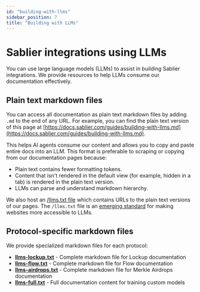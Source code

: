 ```yaml
---
id: "building-with-llms"
sidebar_position: 7
title: "Building with LLMs"
---
```


# Sablier integrations using LLMs

You can use large language models (LLMs) to assist in building Sablier integrations. We provide resources to help LLMs
consume our documentation effectively.

## Plain text markdown files

You can access all documentation as plain text markdown files by adding `.md` to the end of any URL. For example, you can
find the plain text version of this page at
[https://docs.sablier.com/guides/building-with-llms.md](https://docs.sablier.com/guides/building-with-llms.md).

This helps AI agents consume our content and allows you to copy and paste entire docs into an LLM. This format is
preferable to scraping or copying from our documentation pages because:

- Plain text contains fewer formatting tokens.
- Content that isn't rendered in the default view (for example, hidden in a tab) is rendered in the plain text version.
- LLMs can parse and understand markdown hierarchy.

We also host an [/llms.txt file](https://docs.sablier.com/llms.txt) which contains URLs to the plain text versions of
our pages. The `/llms.txt` file is an [emerging standard](https://llmstxt.org/) for making websites more accessible to LLMs.

## Protocol-specific markdown files

We provide specialized markdown files for each protocol:

- **[llms-lockup.txt](https://docs.sablier.com/llms-lockup.txt)** - Complete markdown file for Lockup documentation
- **[llms-flow.txt](https://docs.sablier.com/llms-flow.txt)** - Complete markdown file for Flow documentation
- **[llms-airdrops.txt](https://docs.sablier.com/llms-airdrops.txt)** - Complete markdown file for Merkle Airdrops
  documentation
- **[llms-full.txt](https://docs.sablier.com/llms-full.txt)** - Full documentation content for training
  custom models
